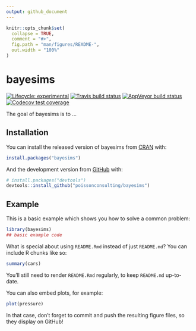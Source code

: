```yaml
---
output: github_document
---
```


<!-- README.md is generated from README.Rmd. Please edit that file -->

```r
knitr::opts_chunk$set(
  collapse = TRUE,
  comment = "#>",
  fig.path = "man/figures/README-",
  out.width = "100%"
)
```
# bayesims

<!-- badges: start -->
[![Lifecycle: experimental](https://img.shields.io/badge/lifecycle-experimental-orange.svg)](https://www.tidyverse.org/lifecycle/#experimental)
[![Travis build status](https://travis-ci.com/poissonconsulting/bayesims.svg?branch=master)](https://travis-ci.com/poissonconsulting/bayesims)
[![AppVeyor build status](https://ci.appveyor.com/api/projects/status/github/poissonconsulting/bayesims?branch=master&svg=true)](https://ci.appveyor.com/project/poissonconsulting/bayesims)
[![Codecov test coverage](https://codecov.io/gh/poissonconsulting/bayesims/branch/master/graph/badge.svg)](https://codecov.io/gh/poissonconsulting/bayesims?branch=master)
<!-- badges: end -->

The goal of bayesims is to ...

## Installation

You can install the released version of bayesims from [CRAN](https://CRAN.R-project.org) with:

``` r
install.packages("bayesims")
```

And the development version from [GitHub](https://github.com/) with:

``` r
# install.packages("devtools")
devtools::install_github("poissonconsulting/bayesims")
```
## Example

This is a basic example which shows you how to solve a common problem:

```r
library(bayesims)
## basic example code
```

What is special about using `README.Rmd` instead of just `README.md`? You can include R chunks like so:

```r
summary(cars)
```

You'll still need to render `README.Rmd` regularly, to keep `README.md` up-to-date.

You can also embed plots, for example:

```r
plot(pressure)
```

In that case, don't forget to commit and push the resulting figure files, so they display on GitHub!
